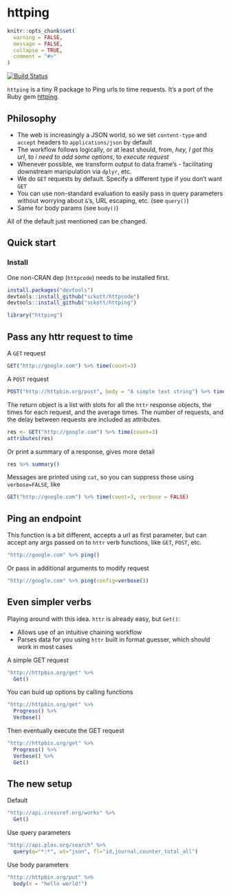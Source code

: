 httping
=======

```r
knitr::opts_chunk$set(
  warning = FALSE,
  message = FALSE,
  collapse = TRUE,
  comment = "#>"
)
```

[![Build Status](https://travis-ci.org/sckott/httping.svg)](https://travis-ci.org/sckott/httping)

`httping` is a tiny R package to Ping urls to time requests. It's a port of the Ruby gem [httping](https://github.com/jpignata/httping).

## Philosophy

* The web is increasingly a JSON world, so we set `content-type` and `accept` headers to `applications/json` by default 
* The workflow follows logically, or at least should, from, _hey, I got this url_, to _i need to add some options_, to _execute request_
* Whenever possible, we transform output to data.frame's - facilitating downstream manipulation via `dplyr`, etc.
* We do `GET` requests by default. Specify a different type if you don't want `GET`
* You can use non-standard evaluation to easily pass in query parameters without worrying about `&`'s, URL escaping, etc. (see `query()`)
* Same for body params (see `body()`)

All of the default just mentioned can be changed. 

## Quick start

### Install

One non-CRAN dep (`httpcode`) needs to be installed first.

```r
install.packages("devtools")
devtools::install_github("sckott/httpcode")
devtools::install_github("sckott/httping")
```

```r
library("httping")
```

## Pass any httr request to time

A `GET` request

```r
GET("http://google.com") %>% time(count=3)
```

A `POST` request

```r
POST("http://httpbin.org/post", body = "A simple text string") %>% time(count=3)
```

The return object is a list with slots for all the `httr` response objects, the times for each request, and the average times. The number of requests, and 
the delay between requests are included as attributes. 

```r
res <- GET("http://google.com") %>% time(count=3)
attributes(res)
```

Or print a summary of a response, gives more detail

```r
res %>% summary()
```

Messages are printed using `cat`, so you can suppress those using `verbose=FALSE`, like 

```r
GET("http://google.com") %>% time(count=3, verbose = FALSE)
```


## Ping an endpoint

This function is a bit different, accepts a url as first parameter, but can accept any args passed on to `httr` verb functions, like `GET`, `POST`,  etc. 

```r
"http://google.com" %>% ping()
```

Or pass in additional arguments to modify request

```r
"http://google.com" %>% ping(config=verbose())
```

## Even simpler verbs

Playing around with this idea. `httr` is already easy, but `Get()`:

* Allows use of an intuitive chaining workflow
* Parses data for you using `httr` built in format guesser, which should work in most cases

A simple GET request

```r
"http://httpbin.org/get" %>%
  Get()
```

You can buid up options by calling functions

```r
"http://httpbin.org/get" %>%
  Progress() %>%
  Verbose()
```

Then eventually execute the GET request

```r
"http://httpbin.org/get" %>%
  Progress() %>%
  Verbose() %>%
  Get()
```

## The new setup

Default 

```r
"http://api.crossref.org/works" %>%
  Get()
```

Use query parameters

```r
"http://api.plos.org/search" %>%
  query(q="*:*", wt="json", fl="id,journal,counter_total_all")
```

Use body parameters

```r
"http://httpbin.org/put" %>%
  body(x = "hello world!")
```
